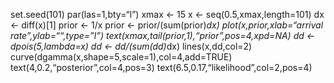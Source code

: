set.seed(101)
par(las=1,bty="l")
xmax <- 15
x <- seq(0.5,xmax,length=101)
dx <- diff(x)[1]
prior <- 1/x
prior <- prior/(sum(prior)*dx)
plot(x,prior,xlab="arrival rate",ylab="",type="l")
text(xmax,tail(prior,1),"prior",pos=4,xpd=NA)
dd <- dpois(5,lambda=x)
dd <- dd/(sum(dd)*dx)
lines(x,dd,col=2)
curve(dgamma(x,shape=5,scale=1),col=4,add=TRUE)
text(4,0.2,"posterior",col=4,pos=3)
text(6.5,0.17,"likelihood",col=2,pos=4)
